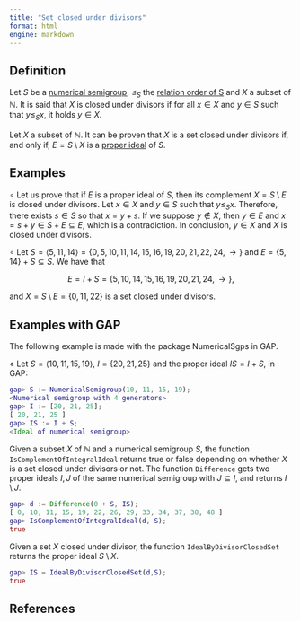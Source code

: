 ```yaml
---
title: "Set closed under divisors"
format: html
engine: markdown
---
```


## Definition

Let $S$ be a [numerical semigroup](../Basic-concepts/Numerical-semigroup.qmd), $\le_S$ the [relation order of S](../Basic-concepts/Relation-order-NS.qmd) and $X$ a subset of $\mathbb{N}$. It is said that $X$ is closed under divisors if for all $x \in X$ and $y \in S$ such that $y \le_S x$, it holds $y \in X$.

Let $X$ a subset of $\mathbb{N}$. It can be proven that $X$ is a set closed under divisors if, and only if, $E = S \setminus X$ is a [proper ideal](Proper-ideal.qmd) of $S$.

## Examples

$\circ$ Let us prove that if $E$ is a proper ideal of $S$, then its complement $X = S \setminus E$ is closed under divisors. Let $x \in X$ and $y \in S$ such that $y \le_S x$. Therefore, there exists $s \in S$ so that $x = y + s$. If we suppose $y \not \in X$, then $y \in E$ and $x = s + y \in S + E \subseteq E$, which is a contradiction. In conclusion, $y \in X$ and $X$ is closed under divisors.

$\circ$ Let $S = \langle 5, 11, 14 \rangle = \{0, 5, 10, 11, 14, 15, 16, 19, 20, 21, 22, 24 , \rightarrow\}$ and $E = \{5, 14\} + S \subseteq S$. We have that

$$
E = I + S = \{5, 10, 14, 15, 16, 19, 20, 21, 24 , \rightarrow\},
$$

and $X = S \setminus E = \{0, 11, 22\}$ is a set closed under divisors.

## Examples with GAP

The following example is made with the package NumericalSgps in GAP.

$\diamond$ Let $S = \langle 10, 11, 15, 19 \rangle$, $I = \{20, 21, 25\}$ and the proper ideal $IS = I + S$, in GAP:

``` gap
gap> S := NumericalSemigroup(10, 11, 15, 19);
<Numerical semigroup with 4 generators>
gap> I := [20, 21, 25];
[ 20, 21, 25 ]
gap> IS := I + S;
<Ideal of numerical semigroup>
```

Given a subset $X$ of $\mathbb{N}$ and a numerical semigroup $S$, the function `IsComplementOfIntegralIdeal` returns true or false depending on whether $X$ is a set closed under divisors or not. The function `Difference` gets two proper ideals $I, J$ of the same numerical semigroup with $J \subseteq I$, and returns $I \setminus J$.

``` gap
gap> d := Difference(0 + S, IS);
[ 0, 10, 11, 15, 19, 22, 26, 29, 33, 34, 37, 38, 48 ]
gap> IsComplementOfIntegralIdeal(d, S);
true
```

Given a set $X$ closed under divisor, the function `IdealByDivisorClosedSet` returns the proper ideal $S \setminus X$.

``` gap
gap> IS = IdealByDivisorClosedSet(d,S);
true
```

## References
